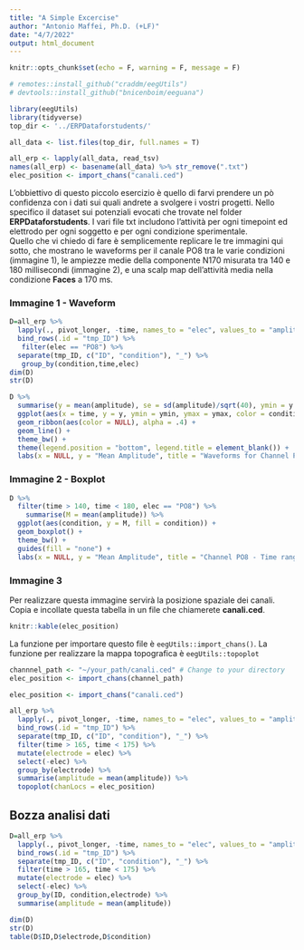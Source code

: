 ---
title: "A Simple Excercise"
author: "Antonio Maffei, Ph.D. (+LF)"
date: "4/7/2022"
output: html_document
---

```{r setup, include=FALSE}
knitr::opts_chunk$set(echo = F, warning = F, message = F)

# remotes::install_github("craddm/eegUtils")
# devtools::install_github("bnicenboim/eeguana")

library(eegUtils)
library(tidyverse)
top_dir <- '../ERPDataforstudents/'

all_data <- list.files(top_dir, full.names = T)

all_erp <- lapply(all_data, read_tsv)
names(all_erp) <- basename(all_data) %>% str_remove(".txt")
elec_position <- import_chans("canali.ced")
```

L'obbiettivo di questo piccolo esercizio è quello di farvi prendere un pò confidenza con i dati sui quali andrete a svolgere i vostri progetti. Nello specifico il dataset sui potenziali evocati che trovate nel folder **ERPDataforstudents**. I vari file txt includono l'attività per ogni timepoint ed elettrodo per ogni soggetto e per ogni condizione sperimentale.  
Quello che vi chiedo di fare è semplicemente replicare le tre immagini qui sotto, che mostrano le waveforms per il canale PO8 tra le varie condizioni (immagine 1), le ampiezze medie della componente N170 misurata tra 140 e 180 millisecondi (immagine 2), e una scalp map dell'attività media nella condizione **Faces** a 170 ms. 

### Immagine 1 - Waveform
```{r imm_1}
D=all_erp %>% 
  lapply(., pivot_longer, -time, names_to = "elec", values_to = "amplitude") %>% 
  bind_rows(.id = "tmp_ID") %>% 
   filter(elec == "PO8") %>% 
  separate(tmp_ID, c("ID", "condition"), "_") %>% 
   group_by(condition,time,elec)
dim(D)
str(D)

D %>% 
  summarise(y = mean(amplitude), se = sd(amplitude)/sqrt(40), ymin = y - se, ymax = y + se) %>% 
  ggplot(aes(x = time, y = y, ymin = ymin, ymax = ymax, color = condition, fill = condition)) +
  geom_ribbon(aes(color = NULL), alpha = .4) +
  geom_line() +
  theme_bw() +
  theme(legend.position = "bottom", legend.title = element_blank()) +
  labs(x = NULL, y = "Mean Amplitude", title = "Waveforms for Channel PO8")
```

### Immagine 2 - Boxplot
```{r imm_2, echo=FALSE}
D %>% 
  filter(time > 140, time < 180, elec == "PO8") %>% 
    summarise(M = mean(amplitude)) %>% 
  ggplot(aes(condition, y = M, fill = condition)) +
  geom_boxplot() +
  theme_bw() +
  guides(fill = "none") +
  labs(x = NULL, y = "Mean Amplitude", title = "Channel PO8 - Time range 140-180 ms")

```

### Immagine 3
Per realizzare questa immagine servirà la posizione spaziale dei canali. Copia e incollate questa tabella in un file che chiamerete **canali.ced**. 

```{r print_chans, echo=F}
knitr::kable(elec_position)
```

La funzione per importare questo file è `eegUtils::import_chans()`. La funzione per realizzare la mappa topografica è `eegUtils::topoplot`

```{r import_chans, echo=T,eval=FALSE}
channnel_path <- "~/your_path/canali.ced" # Change to your directory
elec_position <- import_chans(channel_path)
```

```{r imm_3, echo=FALSE}
elec_position <- import_chans("canali.ced")

all_erp %>% 
  lapply(., pivot_longer, -time, names_to = "elec", values_to = "amplitude") %>% 
  bind_rows(.id = "tmp_ID") %>% 
  separate(tmp_ID, c("ID", "condition"), "_") %>% 
  filter(time > 165, time < 175) %>% 
  mutate(electrode = elec) %>% 
  select(-elec) %>% 
  group_by(electrode) %>%
  summarise(amplitude = mean(amplitude)) %>%
  topoplot(chanLocs = elec_position)
```


## Bozza analisi dati

```{r}

D=all_erp %>% 
  lapply(., pivot_longer, -time, names_to = "elec", values_to = "amplitude") %>% 
  bind_rows(.id = "tmp_ID") %>% 
  separate(tmp_ID, c("ID", "condition"), "_") %>% 
  filter(time > 165, time < 175) %>% 
  mutate(electrode = elec) %>% 
  select(-elec) %>% 
  group_by(ID, condition,electrode) %>%
  summarise(amplitude = mean(amplitude))

dim(D)
str(D)
table(D$ID,D$electrode,D$condition)

```

